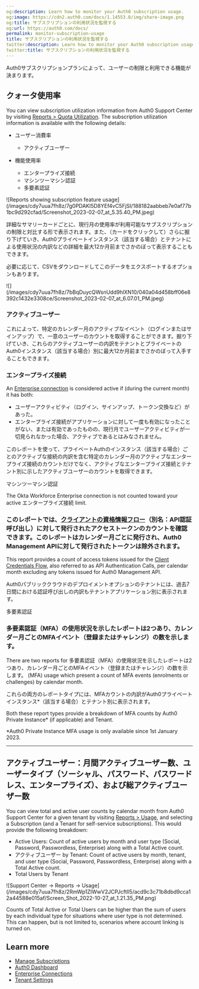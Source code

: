 ```yaml
---
og:description: Learn how to monitor your Auth0 subscription usage.
og:image: https://cdn2.auth0.com/docs/1.14553.0/img/share-image.png
og:title: サブスクリプションの利用状況を監視する
og:url: https://auth0.com/docs/
permalink: monitor-subscription-usage
title: サブスクリプションの利用状況を監視する
twitter:description: Learn how to monitor your Auth0 subscription usage.
twitter:title: サブスクリプションの利用状況を監視する
---
```


Auth0サブスクリプションプランによって、ユーザーの制限と利用できる機能が決まります。

## クォータ使用率

You can view subscription utilization information from Auth0 Support Center by visiting [Reports > Quota Utilization](https://support.auth0.com/reports/quota). The subscription utilization information is available with the following details:

* ユーザー消費率

  + アクティブユーザー
* 機能使用率

  + エンタープライズ接続
  + マシンツーマシン認証
  + 多要素認証

<Frame>![Reports showing subscription feature usage](/images/cdy7uua7fh8z/7g0PDAKl5D8YEf4vC5FjSI/188182aabbeb7e0af77b1bc9d292cfad/Screenshot_2023-02-07_at_5.35.40_PM.jpeg)</Frame>

詳細なサマリーカードごとに、現行月の使用率が利用可能なサブスクリプションの制限と対比する形で表示されます。また、（カードをクリックして）さらに掘り下げていき、Auth0プライベートインスタンス（該当する場合）とテナントによる使用状況の内訳などの詳細を最大12か月前までさかのぼって表示することもできます。

必要に応じて、CSVをダウンロードしてこのデータをエクスポートするオプションもあります。

<Frame>![](/images/cdy7uua7fh8z/7bBqDuycQWsnUdd9hlXN10/040a04d458bff06e8392c1432e3308ce/Screenshot_2023-02-07_at_6.07.01_PM.jpeg)</Frame>

### アクティブユーザー

これによって、特定のカレンダー月のアクティブなイベント（ログインまたはサインアップ）で、一意のユーザーのカウントを取得することができます。掘り下げていき、これらのアクティブユーザーの内訳をテナントとプライベートのAuth0インスタンス（該当する場合）別に最大12か月前までさかのぼって入手することもできます。

### エンタープライズ接続

An [Enterprise connection](/docs/authenticate/enterprise-connections) is considered active if (during the current month) it has both:

* ユーザーアクティビティ（ログイン、サインアップ、トークン交換など）があった。
* エンタープライズ接続がアプリケーションに対して一度も有効になったことがない、または有効であったものの、現行月でユーザーアクティビティが一切見られなかった場合、アクティブであるとはみなされません。

このレポートを使って、プライベートAuthのインスタンス（該当する場合）ごとのアクティブな接続の内訳を含む特定のカレンダー月のアクティブなエンタープライズ接続のカウントだけでなく、アクティブなエンタープライズ接続とテナント別に示したアクティブユーザーのカウントを取得できます。

マシンツーマシン認証

<Callout icon="file-lines" color="#0EA5E9" iconType="regular">

The Okta Workforce Enterprise connection is not counted toward your active エンタープライズ接続 limit.

</Callout>

### このレポートでは、[クライアントの資格情報フロー](/login/flows/client-credentials-flow)（別名：API認証呼び出し）に対して発行されたアクセストークンのカウントを確認できます。このレポートはカレンダー月ごとに発行され、Auth0 Management APIに対して発行されたトークンは除外されます。

This report provides a count of <Tooltip tip="Access Token: Authorization credential, in the form of an opaque string or JWT, used to access an API." cta="View Glossary" href="/docs/glossary?term=access+tokens">access tokens</Tooltip> issued for the [Client Credentials Flow](/docs/get-started/authentication-and-authorization-flow/client-credentials-flow), also referred to as API Authentication Calls, per calendar month excluding any tokens issued for Auth0 <Tooltip tip="Management API: A product to allow customers to perform administrative tasks." cta="View Glossary" href="/docs/glossary?term=Management+API">Management API</Tooltip>.

Auth0パブリッククラウドのデプロイメントオプションのテナントには、過去7日間における認証呼び出しの内訳もテナントアプリケーション別に表示されます。

多要素認証

### 多要素認証（MFA）の使用状況を示したレポートは2つあり、カレンダー月ごとのMFAイベント（登録またはチャレンジ）の数を示します。

There are two reports for 多要素認証（MFA）の使用状況を示したレポートは2つあり、カレンダー月ごとのMFAイベント（登録またはチャレンジ）の数を示します。 (<Tooltip tip="Multi-factor authentication (MFA): User authentication process that uses a factor in addition to username and password such as a code via SMS." cta="View Glossary" href="/docs/glossary?term=MFA">MFA</Tooltip>) usage which present a count of MFA events (enrolments or challenges) by calendar month.

これらの両方のレポートタイプには、MFAカウントの内訳がAuth0プライベートインスタンス*（該当する場合）とテナント別に表示されます。

Both these report types provide a breakdown of MFA counts by Auth0 Private Instance\* (if applicable) and Tenant.

\*Auth0 Private Instance MFA usage is only available since 1st January 2023.

---

## アクティブユーザー：月間アクティブユーザー数、ユーザータイプ（ソーシャル、パスワード、パスワードレス、エンタープライズ）、および総アクティブユーザー数

You can view total and active user counts by calendar month from Auth0 Support Center for a given tenant by visiting [Reports > Usage](https://support.auth0.com/reports/usage), and selecting a Subscription (and a Tenant for self-service subscriptions). This would provide the following breakdown:

* Active Users: Count of active users by month and user type (Social, Password, <Tooltip tip="Passwordless: Form of authentication that does not rely on a password as the first factor." cta="View Glossary" href="/docs/glossary?term=Passwordless">Passwordless</Tooltip>, Enterprise) along with a Total Active count.
* アクティブユーザー by Tenant: Count of active users by month, tenant, and user type (Social, Password, Passwordless, Enterprise) along with a Total Active count.
* Total Users by Tenant

<Frame>![Support Center -> Reports -> Usage](/images/cdy7uua7fh8z/2RmWp1ZIWwV2JCPJcftll5/acd9c3c71b8dbd9cca12a44588e015af/Screen_Shot_2022-10-27_at_1.21.35_PM.png)</Frame>

<Callout icon="file-lines" color="#0EA5E9" iconType="regular">

Counts of Total Active or Total Users can be higher than the sum of users by each individual type for situations where user type is not determined. This can happen, but is not limited to, scenarios where account linking is turned on.

</Callout>

## Learn more

* [Manage Subscriptions](/docs/troubleshoot/customer-support/manage-subscriptions)
* [Auth0 Dashboard](/docs/get-started/auth0-overview/dashboard)
* [Enterprise Connections](/docs/authenticate/enterprise-connections)
* [Tenant Settings](/docs/get-started/tenant-settings)